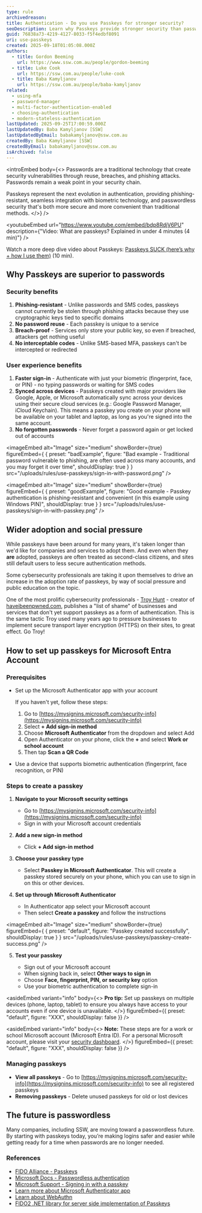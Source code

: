 ```yaml
---
type: rule
archivedreason:
title: Authentication - Do you use Passkeys for stronger security?
seoDescription: Learn why Passkeys provide stronger security than passwords and MFA, offering phishing-resistant authentication with biometric verification and eliminating password reuse vulnerabilities.
guid: 76838a73-4219-4127-8033-f5f4edbf8091
uri: use-passkeys
created: 2025-09-18T01:05:08.000Z
authors:
  - title: Gordon Beeming
    url: https://www.ssw.com.au/people/gordon-beeming
  - title: Luke Cook
    url: https://ssw.com.au/people/luke-cook
  - title: Baba Kamyljanov
    url: https://ssw.com.au/people/baba-kamyljanov
related:
  - using-mfa
  - password-manager
  - multi-factor-authentication-enabled
  - choosing-authentication
  - modern-stateless-authentication
lastUpdated: 2025-09-25T17:00:59.000Z
lastUpdatedBy: Baba Kamyljanov [SSW]
lastUpdatedByEmail: babakamyljanov@ssw.com.au
createdBy: Baba Kamyljanov [SSW]
createdByEmail: babakamyljanov@ssw.com.au
isArchived: false
---
```


<introEmbed
  body={<>
Passwords are a traditional technology that create security vulnerabilities through reuse, breaches, and phishing attacks. Passwords remain a weak point in your security chain.

Passkeys represent the next evolution in authentication, providing phishing-resistant, seamless integration with biometric technology, and passwordless security that's both more secure and more convenient than traditional methods.
  </>}
/>

<youtubeEmbed url="https://www.youtube.com/embed/bdp8RdjV6PU" description={"Video: What are passkeys? Explained in under 4 minutes (4 min)"} />


Watch a more deep dive video about Passkeys: [Passkeys SUCK (here’s why + how I use them)](https://youtu.be/_tQbWop1P7o) (10 min).

## Why Passkeys are superior to passwords

### Security benefits

1. **Phishing-resistant** - Unlike passwords and SMS codes, passkeys cannot currently be stolen through phishing attacks because they use cryptographic keys tied to specific domains
2. **No password reuse** - Each passkey is unique to a service
3. **Breach-proof** - Services only store your public key, so even if breached, attackers get nothing useful
4. **No interceptable codes** - Unlike SMS-based MFA, passkeys can't be intercepted or redirected

### User experience benefits

1. **Faster sign-in** - Authenticate with just your biometric (fingerprint, face, or PIN) - no typing passwords or waiting for SMS codes
2. **Synced across devices** - Passkeys created with major providers like Google, Apple, or Microsoft automatically sync across your devices using their secure cloud services (e.g.: Google Password Manager, iCloud Keychain). This means a passkey you create on your phone will be available on your tablet and laptop, as long as you're signed into the same account.
3. **No forgotten passwords** - Never forget a password again or get locked out of accounts

<imageEmbed
  alt="Image"
  size="medium"
  showBorder={true}
  figureEmbed={ {
    preset: "badExample",
    figure: "Bad example - Traditional password vulnerable to phishing, are often used across many accounts, and you may forget it over time",
    shouldDisplay: true
  } }
  src="/uploads/rules/use-passkeys/sign-in-with-password.png"
/>


<imageEmbed
  alt="Image"
  size="medium"
  showBorder={true}
  figureEmbed={ {
    preset: "goodExample",
    figure: "Good example - Passkey authentication is phishing-resistant and convenient (in this example using Windows PIN)",
    shouldDisplay: true
  } }
  src="/uploads/rules/use-passkeys/sign-in-with-passkey.png"
/>


## Wider adoption and social pressure

While passkeys have been around for many years, it's taken longer than we'd like for companies and services to adopt them. And even when they **are** adopted, passkeys are often treated as second-class citizens, and sites still default users to less secure authentication methods.

Some cybersecurity professionals are taking it upon themselves to drive an increase in the adoption rate of passkeys, by way of social pressure and public education on the topic.

One of the most prolific cybersecurity professionals - [Troy Hunt](https://www.troyhunt.com) - creator of [haveibeenpwned.com](https://haveibeenpwned.com/), publishes a "list of shame" of businesses and services that don't yet support passkeys as a form of authentication. This is the same tactic Troy used many years ago to pressure businesses to implement secure transport layer encryption (HTTPS) on their sites, to great effect. Go Troy!

## How to set up passkeys for Microsoft Entra Account

### Prerequisites

* Set up the Microsoft Authenticator app with your account

  If you haven't yet, follow these steps:
   1. Go to [https://mysignins.microsoft.com/security-info](https://mysignins.microsoft.com/security-info)
   2. Select **+ Add sign-in method**
   3. Choose **Microsoft Authenticator** from the dropdown and select Add
   4. Open Authenticator on your phone, click the **+** and select **Work or school account**
   5. Then tap **Scan a QR Code**
* Use a device that supports biometric authentication (fingerprint, face recognition, or PIN)

### Steps to create a passkey

1. **Navigate to your Microsoft security settings**

   * Go to [https://mysignins.microsoft.com/security-info](https://mysignins.microsoft.com/security-info)
   * Sign in with your Microsoft account credentials

2. **Add a new sign-in method**

   * Click **+ Add sign-in method**

3. **Choose your passkey type**

   * Select **Passkey in Microsoft Authenticator**. This will create a passkey stored securely on your phone, which you can use to sign in on this or other devices.

4. **Set up through Microsoft Authenticator**

   * In Authenticator app select your Microsoft account
   * Then select **Create a passkey** and follow the instructions

<imageEmbed
  alt="Image"
  size="medium"
  showBorder={true}
  figureEmbed={ {
    preset: "default",
    figure: "Passkey created successfully",
    shouldDisplay: true
  } }
  src="/uploads/rules/use-passkeys/passkey-create-success.png"
/>


5. **Test your passkey**

   * Sign out of your Microsoft account
   * When signing back in, select **Other ways to sign in**
   * Choose **Face, fingerprint, PIN, or security key** option
   * Use your biometric authentication to complete sign-in


<asideEmbed
  variant="info"
  body={<>
    **Pro tip:** Set up passkeys on multiple devices (phone, laptop, tablet) to ensure you always have access to your accounts even if one device is unavailable.
  </>}
  figureEmbed={{
    preset: "default",
    figure: "XXX",
    shouldDisplay: false
  }}
/>



<asideEmbed
  variant="info"
  body={<>
    **Note:** These steps are for a work or school Microsoft account (Microsoft Entra ID). For a personal Microsoft account, please visit your [security dashboard](https://account.microsoft.com/security).
  </>}
  figureEmbed={{
    preset: "default",
    figure: "XXX",
    shouldDisplay: false
  }}
/>


### Managing passkeys

* **View all passkeys** - Go to [https://mysignins.microsoft.com/security-info](https://mysignins.microsoft.com/security-info) to see all registered passkeys
* **Removing passkeys** - Delete unused passkeys for old or lost devices

## The future is passwordless

Many companies, including SSW, are moving toward a passwordless future. By starting with passkeys today, you’re making logins safer and easier while getting ready for a time when passwords are no longer needed.

### References

* [FIDO Alliance - Passkeys](https://fidoalliance.org/passkeys/)
* [Microsoft Docs - Passwordless authentication](https://learn.microsoft.com/en-us/entra/identity/authentication/concept-authentication-passwordless)
* [Microsoft Support - Signing in with a passkey](https://support.microsoft.com/en-us/account-billing/signing-in-with-a-passkey-09a49a86-ca47-406c-8acc-ed0e3c852c6d)
* [Learn more about Microsoft Authenticator app](https://support.microsoft.com/en-us/account-billing/about-microsoft-authenticator-9783c865-0308-42fb-a519-8cf666fe0acc)
* [Learn about WebAuthn](https://webauthn.io/)
* [FIDO2 .NET library for server side implementation of Passkeys](https://github.com/passwordless-lib/fido2-net-lib)
